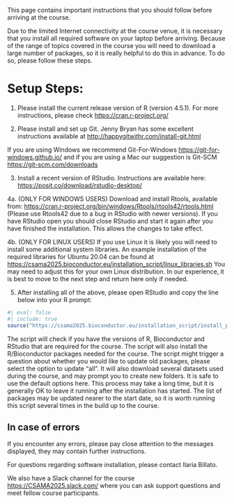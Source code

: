 This page contains important instructions that you should follow before arriving at the course.

Due to the limited Internet connectivity at the course venue, it is necessary that you install all required software on your laptop before arriving. Because of the range of topics covered in the course you will need to download a large number of packages, so it is really helpful to do this in advance. To do so, please follow these steps.

# Setup Steps:

1.  Please install the current release version of R (version 4.5.1). For more instructions, please check [https://cran.r-project.org/](https://cran.r-project.org/)

2.  Please install and set up Git. Jenny Bryan has some excellent instructions available at [http://happygitwithr.com/install-git.html](http://happygitwithr.com/install-git.html)

If you are using Windows we recommend Git-For-Windows [https://git-for-windows.github.io/](https://git-for-windows.github.io/) and if you are using a Mac our suggestion is Git-SCM [https://git-scm.com/downloads](https://git-scm.com/downloads)

3.  Install a recent version of RStudio. Instructions are available here: [https://posit.co/download/rstudio-desktop/](https://posit.co/download/rstudio-desktop/)

4a. (ONLY FOR WINDOWS USERS) Download and install Rtools, available from: [https://cran.r-project.org/bin/windows/Rtools/rtools42/rtools.html](https://cran.r-project.org/bin/windows/Rtools/rtools42/rtools.html) (Please use Rtools42 due to a bug in RStudio with newer versions). If you have RStudio open you should close RStudio and start it again after you have finished the installation. This allows the changes to take effect.

4b. (ONLY FOR LINUX USERS) If you use Linux it is likely you will need to install some additional system libraries. An example installation of the required libraries for Ubuntu 20.04 can be found at [https://csama2025.bioconductor.eu/installation_script/linux_libraries.sh](installation_script/linux_libraries.sh) You may need to adjust this for your own Linux distribution. In our experience, it is best to move to the next step and return here only if needed.

5.  After installing all of the above, please open RStudio and copy the line below into your R prompt:


```r
#| eval: false
#| include: true
source("https://csama2025.bioconductor.eu/installation_script/install_packages.R")
```

The script will check if you have the versions of R, Bioconductor and RStudio that are required for the course. The script will also install the R/Bioconductor packages needed for the course. The script might trigger a question about whether you would like to update old packages, please select the option to update “all”. It will also download several datasets used during the course, and may prompt you to create new folders. It is safe to use the default options here. This process may take a long time, but it is generally OK to leave it running after the installation has started. The list of packages may be updated nearer to the start date, so it is worth running this script several times in the build up to the course.

## In case of errors

If you encounter any errors, please pay close attention to the messages displayed, they may contain further instructions.

For questions regarding software installation, please contact Ilaria Billato.

We also have a Slack channel for the course [https://CSAMA2025.slack.com/](https://CSAMA2025.slack.com/) where you can ask support questions and meet fellow course participants.
